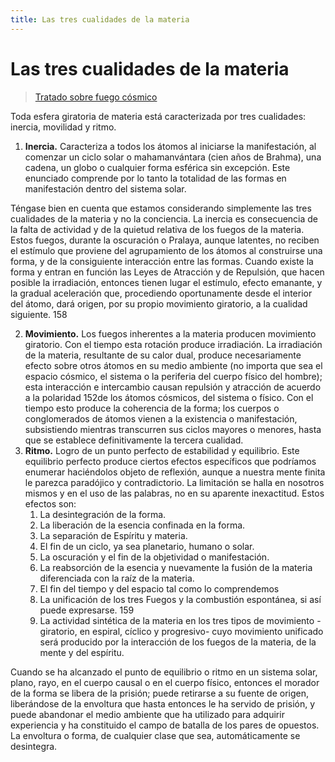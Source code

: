 ```yaml
---
title: Las tres cualidades de la materia
---
```


# Las tres cualidades de la materia

> [Tratado sobre fuego cósmico](/tratado-sobre-fuego-cosmico/el-movinmiento-de-los-planos-fisico-y-astral#iii-cualidades-del-movimiento-de-rotación)


Toda esfera giratoria de materia está caracterizada por tres cualidades: inercia, movilidad y ritmo.

1. **Inercia.** Caracteriza a todos los átomos al iniciarse la manifestación, al comenzar un ciclo solar o mahamanvántara (cien años de Brahma), una cadena, un globo o cualquier forma esférica sin excepción. Este enunciado comprende por lo tanto la totalidad de las formas en manifestación dentro del sistema solar.

 Téngase bien en cuenta que estamos considerando simplemente las tres cualidades de la materia y no la conciencia. La inercia es consecuencia de la falta de actividad y de la quietud relativa de los fuegos de la materia. Estos fuegos, durante la oscuración o Pralaya, aunque latentes, no reciben el estímulo que proviene del agrupamiento de los átomos al construirse una forma, y de la consiguiente interacción entre las formas. Cuando existe la forma y entran en función las Leyes de Atracción y de Repulsión, que hacen posible la irradiación, entonces tienen lugar el estímulo, efecto emanante, y la gradual aceleración que, procediendo oportunamente desde el interior del átomo, dará origen, por su propio movimiento giratorio, a la cualidad siguiente. <Pin lang="en">158</Pin>

2. **Movimiento.** Los fuegos inherentes a la materia producen movimiento giratorio. Con el tiempo esta rotación produce irradiación. La irradiación de la materia, resultante de su calor dual, produce necesariamente efecto sobre otros átomos en su medio ambiente (no importa que sea el espacio cósmico, el sistema o la periferia del cuerpo físico del hombre); esta interacción e intercambio causan repulsión y atracción de acuerdo a la polaridad <Pin lang="es">152</Pin>de los átomos cósmicos, del sistema o físico. Con el tiempo esto produce la coherencia de la forma; los cuerpos o conglomerados de átomos vienen a la existencia o manifestación, subsistiendo mientras transcurren sus ciclos mayores o menores, hasta que se establece definitivamente la tercera cualidad.
3. **Ritmo.** Logro de un punto perfecto de estabilidad y equilibrio. Este equilibrio perfecto produce ciertos efectos específicos que podríamos enumerar haciéndolos objeto de reflexión, aunque a nuestra mente finita le parezca paradójico y contradictorio. La limitación se halla en nosotros mismos y en el uso de las palabras, no en su aparente inexactitud. Estos efectos son:
   1. La desintegración de la forma.
   2. La liberación de la esencia confinada en la forma.
   3. La separación de Espíritu y materia.
   4. El fin de un ciclo, ya sea planetario, humano o solar.
   5. La oscuración y el fin de la objetividad o manifestación.
   6. La reabsorción de la esencia y nuevamente la fusión de la materia diferenciada con la raíz de la materia.
   7. El fin del tiempo y del espacio tal como lo comprendemos
   8. La unificación de los tres Fuegos y la combustión espontánea, si así puede expresarse. <Pin lang="en">159</Pin>
   9. La actividad sintética de la materia en los tres tipos de movimiento -giratorio, en espiral, cíclico y progresivo- cuyo movimiento unificado será producido por la interacción de los fuegos de la materia, de la mente y del espíritu.

 Cuando se ha alcanzado el punto de equilibrio o ritmo en un sistema solar, plano, rayo, en el cuerpo causal o en el cuerpo físico, entonces el morador de la forma se libera de la prisión; puede retirarse a su fuente de origen, liberándose de la envoltura que hasta entonces le ha servido de prisión, y puede abandonar el medio ambiente que ha utilizado para adquirir experiencia y ha constituido el campo de batalla de los pares de opuestos. La envoltura o forma, de cualquier clase que sea, automáticamente se desintegra.
